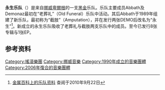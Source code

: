 {{expand|time=2010-09-21T05:38:54+00:00}}
{{Infobox musical artist
| Name            = 永生乐队
| Img             = Immortal-Live_Norway_Rock_2010.jpg
| Img_capt        = 2010[[挪威摇滚音乐节|挪威摇滚音乐节]]现场
| Img_size        = 250
| Landscape       = yes
| Background      = group_or_band
| Origin          = [[挪威|挪威]][[卑尔根|卑尔根]]
| Genre           = [[黑金属音乐|黑金属音乐]]
| Years_active    = 1990–2003<br />2006至今
| Label           = [[Nuclear_Blast|Nuclear Blast]], [[Osmose_Productions|Osmose Productions]]
| Associated_acts = [[Old_Funeral|Old Funeral]], [[Mayhem_(band)|Mayhem]], [[Gorgoroth|Gorgoroth]], [[I_(band)|I]], [[Hypocrisy_(band)|Hypocrisy]]
| URL             = [http://www.immortalofficial.com/ www.immortalofficial.com]
| Current_members = [[Olve_Eikemo|Abbath Doom Occulta]]<br />[[Harald_Nævdal|Demonaz Doom Occulta]]<br />[[Reidar_Horghagen|Horgh]]<br />[[Ole_Moe|Apollyon]]
| Past_members    = [[Jørn_Inge_Tunsberg|Jørn Inge Tunsberg]]<br />Armagedda<br />Kolgrim<br />[[Erik_Brødreskift|Grim]]<br />[[Jan_Axel_Blomberg|Hellhammer]]<br />[[Ares_(musician)|Ares]]<br />Iscariah<br />Saroth
}}
'''永生乐队'''（{{lang|en|Immortal}}）是来自[[挪威|挪威]][[卑爾根|卑爾根]]的一支[[黑金屬音樂|黑金]]乐队。乐队主要成员Abbath及Demonaz最初在“老葬礼”（Old Funeral）乐队中活动。其后Abbath于1989年组建了新乐队，最初称为“截肢”（Amputation），并在发行两张DEMO后改名为“永生”<ref>[http://www.metal-archives.com/band.php?id=14401 金属百科上的乐队资料] {{Wayback|url=http://www.metal-archives.com/band.php?id=14401 |date=20100822031338 }} 查阅于2010年9月22日</ref>。新成立的永生乐队吸收了老葬礼与截肢两支乐队中的成员。至今已发行8张专辑与1张EP。

==参考资料==
{{reflist}}

{{Authority control}}
{{band-stub}}
{{Norway-stub}}
{{DEFAULTSORT:Immortal}}
[[Category:搖滾樂團|Category:搖滾樂團]]
[[Category:挪威音樂|Category:挪威音樂]]
[[Category:1990年成立的音樂團體|Category:1990年成立的音樂團體]]
[[Category:2006年復合的音樂團體|Category:2006年復合的音樂團體]]